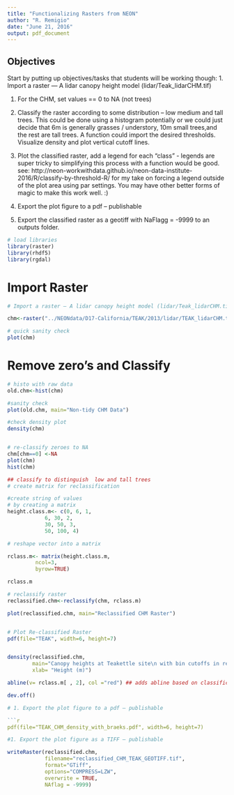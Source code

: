 ```yaml
---
title: "Functionalizing Rasters from NEON"
author: "R. Remigio"
date: "June 21, 2016"
output: pdf_document
---
```


## Objectives

Start by putting up objectives/tasks that students will be working though:
1. Import a raster — A lidar canopy height model (lidar/Teak_lidarCHM.tif)

1. For the CHM, set values == 0 to NA (not trees)

1. Classify the raster according to some distribution – low medium and tall trees. This could be done using a histogram potentially or we could just decide that 6m is generally grasses / understory, 10m small trees,and the rest are tall trees. A function could import the desired thresholds. Visualize density and plot vertical cutoff lines.

1. Plot the classified raster, add a legend for each “class” - legends are super tricky to simplifying this process with a function would be good.  see: http://neon-workwithdata.github.io/neon-data-institute-2016/R/classify-by-threshold-R/  for my take on forcing a legend outside of the plot area using par settings. You may have other better forms of magic to make this work well. :)

1. Export the plot figure to a pdf – publishable
1. Export the classified raster as a geotiff with NaFlagg = -9999 to an outputs folder.



```r

# load libraries
library(raster)
library(rhdf5)
library(rgdal)

```

# Import Raster

```r
# Import a raster — A lidar canopy height model (lidar/Teak_lidarCHM.tif)

chm<-raster("../NEONdata/D17-California/TEAK/2013/lidar/TEAK_lidarCHM.tif")

# quick sanity check
plot(chm)
```

# Remove zero's and Classify 

```r
# histo with raw data
old.chm<-hist(chm)

#sanity check
plot(old.chm, main="Non-tidy CHM Data")

#check density plot
density(chm)


# re-classify zeroes to NA
chm[chm==0] <-NA
plot(chm)
hist(chm)

## classify to distinguish  low and tall trees
# create matrix for reclassification

#create string of values
# by creating a matrix
height.class.m<- c(0, 6, 1,
            6, 30, 2,
            30, 50, 3,
            50, 100, 4)

# reshape vector into a matrix

rclass.m<- matrix(height.class.m, 
         ncol=3, 
         byrow=TRUE)

rclass.m

# reclassify raster
reclassified.chm<-reclassify(chm, rclass.m)

plot(reclassified.chm, main="Reclassified CHM Raster")


# Plot Re-classified Raster
pdf(file="TEAK", width=6, height=7)


density(reclassified.chm, 
        main="Canopy heights at Teakettle site\n with bin cutoffs in red",
        xlab= "Height (m)")

abline(v= rclass.m[ , 2], col ="red") ## adds abline based on classification cutoffs

dev.off()
```

```r




# 1. Export the plot figure to a pdf – publishable

```r
pdf(file="TEAK_CHM_density_with_braeks.pdf", width=6, height=7)

```




```r
#1. Export the plot figure as a TIFF – publishable

writeRaster(reclassified.chm,
            filename="reclassified_CHM_TEAK_GEOTIFF.tif",
            format="GTiff",
            options="COMPRESS=LZW",
            overwrite = TRUE,
            NAflag = -9999)

```

